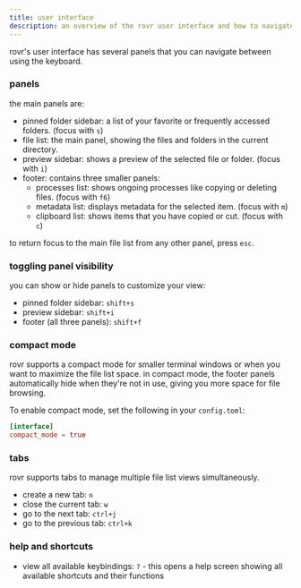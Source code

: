 ```yaml
---
title: user interface
description: an overview of the rovr user interface and how to navigate it.
---
```


rovr's user interface has several panels that you can navigate between using the keyboard.

### panels

the main panels are:

- pinned folder sidebar: a list of your favorite or frequently accessed folders. (focus with `s`)
- file list: the main panel, showing the files and folders in the current directory.
- preview sidebar: shows a preview of the selected file or folder. (focus with `i`)
- footer: contains three smaller panels:
  - processes list: shows ongoing processes like copying or deleting files. (focus with `f6`)
  - metadata list: displays metadata for the selected item. (focus with `m`)
  - clipboard list: shows items that you have copied or cut. (focus with `c`)

to return focus to the main file list from any other panel, press `esc`.

### toggling panel visibility

you can show or hide panels to customize your view:

- pinned folder sidebar: `shift+s`
- preview sidebar: `shift+i`
- footer (all three panels): `shift+f`

### compact mode

rovr supports a compact mode for smaller terminal windows or when you want to maximize the file list space. in compact mode, the footer panels automatically hide when they're not in use, giving you more space for file browsing.

To enable compact mode, set the following in your `config.toml`:

```toml
[interface]
compact_mode = true
```

### tabs

rovr supports tabs to manage multiple file list views simultaneously.

- create a new tab: `n`
- close the current tab: `w`
- go to the next tab: `ctrl+j`
- go to the previous tab: `ctrl+k`

### help and shortcuts

- view all available keybindings: `?` - this opens a help screen showing all available shortcuts and their functions
